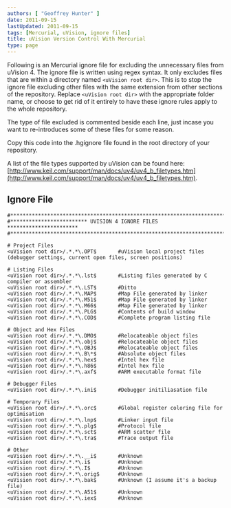 ```yaml
---
authors: [ "Geoffrey Hunter" ]
date: 2011-09-15
lastUpdated: 2011-09-15
tags: [Mercurial, uVision, ignore files]
title: uVision Version Control With Mercurial
type: page
---
```


Following is an Mercurial ignore file for excluding the unnecessary files from uVision 4. The ignore file is written using regex syntax. It only excludes files that are within a directory named `<uVision root dir>`. This is to stop the ignore file excluding other files with the same extension from other sections of the repository. Replace `<uVision root dir>` with the appropriate folder name, or choose to get rid of it entirely to have these ignore rules apply to the whole repository.

The type of file excluded is commented beside each line, just incase you want to re-introduces some of these files for some reason.

Copy this code into the .hgignore file found in the root directory of your repository.

A list of the file types supported by uVision can be found here: [http://www.keil.com/support/man/docs/uv4/uv4_b_filetypes.htm](http://www.keil.com/support/man/docs/uv4/uv4_b_filetypes.htm).

## Ignore File

```text
#************************************************************************
#************************* UVISION 4 IGNORE FILES ***********************
#************************************************************************

# Project Files
<uVision root dir>/.*.*\.OPT$		#uVision local project files (debugger settings, current open files, screen positions)

# Listing Files
<uVision root dir>/.*.*\.lst$		#Listing files generated by C compiler or assembler
<uVision root dir>/.*.*\.LST$		#Ditto
<uVision root dir>/.*.*\.MAP$		#Map File generated by linker
<uVision root dir>/.*.*\.M51$		#Map File generated by linker
<uVision root dir>/.*.*\.M66$		#Map File generated by linker
<uVision root dir>/.*.*\.PLG$		#Contents of build window
<uVision root dir>/.*.*\.COD$		#Complete program listing file

# Object and Hex Files
<uVision root dir>/.*.*\.DMO$		#Relocateable object files
<uVision root dir>/.*.*\.obj$		#Relocateable object files
<uVision root dir>/.*.*\.OBJ$		#Relocateable object files
<uVision root dir>/.*.*\.B\*$		#Absolute object files
<uVision root dir>/.*.*\.hex$		#Intel hex file
<uVision root dir>/.*.*\.h86$		#Intel hex file
<uVision root dir>/.*.*\.axf$		#ARM executable format file

# Debugger Files
<uVision root dir>/.*.*\.ini$		#Debugger initiliasation file

# Temporary Files
<uVision root dir>/.*.*\.orc$		#Global register coloring file for optimisation
<uVision root dir>/.*.*\.lnp$		#Linker input file
<uVision root dir>/.*.*\.plg$		#Protocol file
<uVision root dir>/.*.*\.sct$		#ARM scatter file
<uVision root dir>/.*.*\.tra$		#Trace output file

# Other
<uVision root dir>/.*.*\.__i$     	#Unknown
<uVision root dir>/.*.*\.i$    		#Unknown
<uVision root dir>/.*.*\.I$    		#Unknown
<uVision root dir>/.*.*\.orig$    	#Unknown
<uVision root dir>/.*.*\.bak$     	#Unknown (I assume it's a backup file)
<uVision root dir>/.*.*\.A51$     	#Unknown
<uVision root dir>/.*.*\.iex$     	#Unknown
```